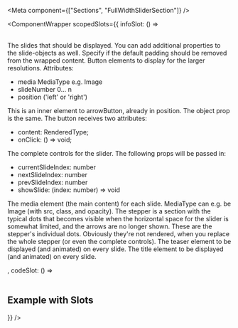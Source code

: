 
<Meta
  component={["Sections", "FullWidthSliderSection"]}
/>

<ComponentWrapper scopedSlots={{
  infoSlot: () => <div>
<PropsTable>
  <PropsTableRow value="slides" type="FullWidthSliderSectionSlide<MediaType>[]" required>   
  The slides that should be displayed. You can add additional properties to the slide-objects as well.
  </PropsTableRow>
  <PropsTableRow value="removeDefaultPadding" type="boolean" default="false" optional>
    Specify if the default padding should be removed from the wrapped content.
  </PropsTableRow>
</PropsTable>
<SlotsTable>
  <SlotsTableRow value="arrowButton" prop="Object">
    Button elements to display for the larger resolutions. Attributes: <ul><li><span class="code">media</span> MediaType e.g. Image</li><li><span class="code">slideNumber</span> 0... n</li><li><span class="code">position</span> ('left' or 'right')</li></ul>
  </SlotsTableRow>
  <SlotsTableRow value="arrowButtonContent" prop="Object">
    This is an inner element to arrowButton, already in position. The object prop is the same.
  </SlotsTableRow>
  <SlotsTableRow value="button" prop="Object">
    The button receives two attributes: <ul><li><span class="code">content: RenderedType;</span></li><li><span class="code">onClick: () => void;</span></li></ul>
  </SlotsTableRow>
  <SlotsTableRow value="controls" prop="RenderedType">
    The complete controls for the slider. The following props will be passed in:
    <ul>
      <li><span class="code">currentSlideIndex: number</span></li>
      <li><span class="code">nextSlideIndex: number</span></li>
      <li><span class="code">prevSlideIndex: number</span></li>
      <li><span class="code">showSlide: (index: number) => void</span></li>
    </ul>
  </SlotsTableRow>
  <SlotsTableRow value="media" prop="MediaType">
    The media element (the main content) for each slide. MediaType can e.g. be Image (with src, class, and opacity).
  </SlotsTableRow>
  <SlotsTableRow value="stepper" prop="Object">
    The stepper is a section with the typical dots that becomes visible when the horizontal space for the slider is somewhat limited, and the arrows are no longer shown.
  </SlotsTableRow>
  <SlotsTableRow value="stepperStep" prop="Object">
    These are the stepper's individual dots. Obviously they're not rendered, when you replace the whole stepper (or even the complete controls).
  </SlotsTableRow>
  <SlotsTableRow value="teaser" prop="RenderedType">
    The teaser element to be displayed (and animated) on every slide.
  </SlotsTableRow>
  <SlotsTableRow value="title" prop="RenderedType">
  The title element to be displayed (and animated) on every slide.
  </SlotsTableRow>
</SlotsTable>
</div>,
  codeSlot: () => <div>
<ExampleLoader example="Sections/FullWidthSliderSection.Images.tsx" />

<br />

## Example with Slots

<ExampleLoader example="Sections/FullWidthSliderSection.Images.slots.tsx" />
</div>}} />
